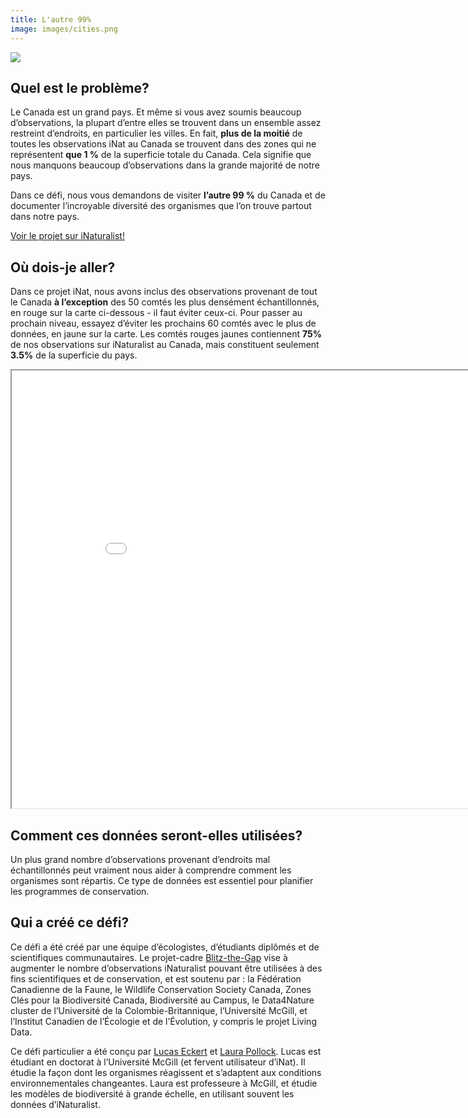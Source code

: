 ```yaml
---
title: L'autre 99%
image: images/cities.png
---
```


![](images/other-99-percent-2.jpeg){fig-align="center"}

## Quel est le problème?

Le Canada est un grand pays. Et même si vous avez soumis beaucoup d'observations, la plupart d'entre elles se trouvent dans un ensemble assez restreint d'endroits, en particulier les villes. En fait, **plus de la moitié** de toutes les observations iNat au Canada se trouvent dans des zones qui ne représentent **que 1 %** de la superficie totale du Canada. Cela signifie que nous manquons beaucoup d'observations dans la grande majorité de notre pays.

Dans ce défi, nous vous demandons de visiter **l’autre 99 %** du Canada et de documenter l'incroyable diversité des organismes que l'on trouve partout dans notre pays.

[Voir le projet sur iNaturalist!](https://www.inaturalist.org/projects/blitz-the-gap-the-other-99){.btn .btn-primary .btn role="button"}

## Où dois-je aller?

Dans ce projet iNat, nous avons inclus des observations provenant de tout le Canada **à l'exception** des 50 comtés les plus densément échantillonnés, en rouge sur la carte ci-dessous - il faut éviter ceux-ci. Pour passer au prochain niveau, essayez d’éviter les prochains 60 comtés avec le plus de données, en jaune sur la carte. Les comtés rouges jaunes contiennent **75%** de nos observations sur iNaturalist au Canada, mais constituent seulement **3.5%** de la superficie du pays.

```{=html}
<iframe width="900" height="700" src="maps/99-percent-map.html" title="The Other 99%"></iframe>
```

## Comment ces données seront-elles utilisées?

Un plus grand nombre d'observations provenant d'endroits mal échantillonnés peut vraiment nous aider à comprendre comment les organismes sont répartis. Ce type de données est essentiel pour planifier les programmes de conservation.

## Qui a créé ce défi?

Ce défi a été créé par une équipe d'écologistes, d'étudiants diplômés et de scientifiques communautaires. Le projet-cadre [Blitz-the-Gap](https://blitzthegap.org/) vise à augmenter le nombre d'observations iNaturalist pouvant être utilisées à des fins scientifiques et de conservation, et est soutenu par : la Fédération Canadienne de la Faune, le Wildlife Conservation Society Canada, Zones Clés pour la Biodiversité Canada, Biodiversité au Campus, le Data4Nature cluster de l’Université de la Colombie-Britannique, l’Université McGill, et l’Institut Canadien de l’Écologie et de l’Évolution, y compris le projet Living Data.

Ce défi particulier a été conçu par [Lucas Eckert](https://www.lucaseckert.ca/) et [Laura Pollock](https://qbiodiversity.org/). Lucas est étudiant en doctorat à l'Université McGill (et fervent utilisateur d'iNat). Il étudie la façon dont les organismes réagissent et s'adaptent aux conditions environnementales changeantes. Laura est professeure à McGill, et étudie les modèles de biodiversité à grande échelle, en utilisant souvent les données d'iNaturalist.
